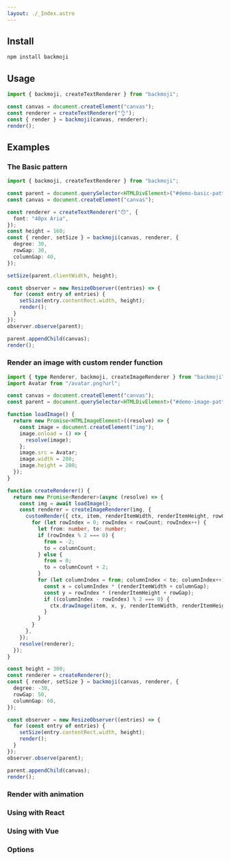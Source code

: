 ```yaml
---
layout: ./_Index.astro
---
```


## Install

```sh
npm install backmoji
```

## Usage

```ts
import { backmoji, createTextRenderer } from "backmoji";

const canvas = document.createElement("canvas");
const renderer = createTextRenderer("👌");
const { render } = backmoji(canvas, renderer);
render();
```

## Examples

### The Basic pattern


<BasicPattern />

```ts
import { backmoji, createTextRenderer } from "backmoji";

const parent = document.querySelector<HTMLDivElement>("#demo-basic-pattern")!;
const canvas = document.createElement("canvas");

const renderer = createTextRenderer("😯", {
  font: "40px Aria",
});
const height = 160;
const { render, setSize } = backmoji(canvas, renderer, {
  degree: 30,
  rowGap: 30,
  columnGap: 40,
});

setSize(parent.clientWidth, height);

const observer = new ResizeObserver((entries) => {
  for (const entry of entries) {
    setSize(entry.contentRect.width, height);
    render();
  }
});
observer.observe(parent);

parent.appendChild(canvas);
render();
```

### Render an image with custom render function


<ImagePattern />

```ts
import { type Renderer, backmoji, createImageRenderer } from "backmoji";
import Avatar from "/avatar.png?url";

const canvas = document.createElement("canvas");
const parent = document.querySelector<HTMLDivElement>("#demo-image-pattern")!;

function loadImage() {
  return new Promise<HTMLImageElement>((resolve) => {
    const image = document.createElement("img");
    image.onload = () => {
      resolve(image);
    };
    image.src = Avatar;
    image.width = 200;
    image.height = 200;
  });
}

function createRenderer() {
  return new Promise<Renderer>(async (resolve) => {
    const img = await loadImage();
    const renderer = createImageRenderer(img, {
      customRender({ ctx, item, renderItemWidth, renderItemHeight, rowGap, columnGap, columnCount, rowCount }) {
        for (let rowIndex = 0; rowIndex < rowCount; rowIndex++) {
          let from: number, to: number;
          if (rowIndex % 2 === 0) {
            from = -2;
            to = columnCount;
          } else {
            from = 0;
            to = columnCount + 2;
          }
          for (let columnIndex = from; columnIndex < to; columnIndex++) {
            const x = columnIndex * (renderItemWidth + columnGap);
            const y = rowIndex * (renderItemHeight + rowGap);
            if ((columnIndex - rowIndex) % 2 === 0) {
              ctx.drawImage(item, x, y, renderItemWidth, renderItemHeight);
            }
          }
        }
      },
    });
    resolve(renderer);
  });
}

const height = 300;
const renderer = createRenderer();
const { render, setSize } = backmoji(canvas, renderer, {
  degree: -30,
  rowGap: 50,
  columnGap: 60,
});

const observer = new ResizeObserver((entries) => {
  for (const entry of entries) {
    setSize(entry.contentRect.width, height);
    render();
  }
});
observer.observe(parent);

parent.appendChild(canvas);
render();
```

### Render with animation

### Using with React


<WithReact client:visible />

### Using with Vue


<WithVue client:visible />

### Options
